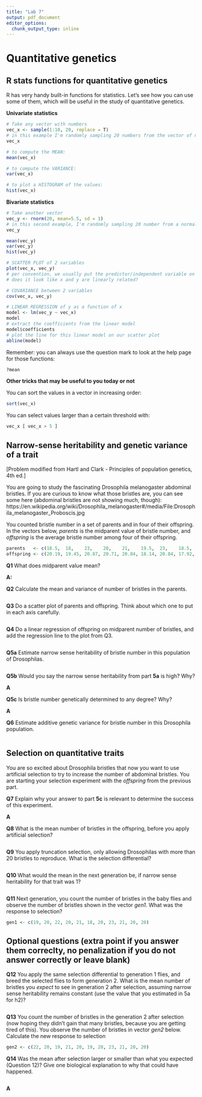 ```yaml
---
title: "Lab 7"
output: pdf_document
editor_options: 
  chunk_output_type: inline
---
```


# Quantitative genetics 

## R stats functions for quantitative genetics

R has very handy built-in functions for statistics. Let's see how you can use some of them, which will be useful in the study of quantitative genetics.

**Univariate statistics**

```r
# Take any vector with numbers
vec_x <- sample(1:10, 20, replace = T) 
# in this example I'm randomly sampling 20 numbers from the vector of numbers 1-10, with replacement. 
vec_x

# to compute the MEAN:
mean(vec_x)

# to compute the VARIANCE:
var(vec_x)

# to plot a HISTOGRAM of the values:
hist(vec_x)
```

**Bivariate statistics**

```r
# Take another vector
vec_y <- rnorm(20, mean=5.5, sd = 1)
# in this second example, I'm randomly sampling 20 number from a normal distribution with mean 5.5 and standard deviation 1
vec_y

mean(vec_y)
var(vec_y)
hist(vec_y)

# SCATTER PLOT of 2 variables
plot(vec_x, vec_y)
# per convention, we usually put the predictor/independent variable on the X axis, and the response/dependent variable on the Y axis
# does it look like x and y are linearly related?

# COVARIANCE between 2 variables
cov(vec_x, vec_y)

# LINEAR REGRESSION of y as a function of x
model <- lm(vec_y ~ vec_x)
model
# extract the coefficients from the linear model
model$coefficients
# plot the line for this linear model on our scatter plot
abline(model)
```

Remember: you can always use the question mark to look at the help page for those functions:
```r
?mean
```

**Other tricks that may be useful to you today or not**

You can sort the values in a vector in increasing order:
```r
sort(vec_x)
```

You can select values larger than a certain threshold with:
```r
vec_x [ vec_x > 5 ]
```


## Narrow-sense heritability and genetic variance of a trait

[Problem modified from Hartl and Clark - Principles of population genetics, 4th ed.]

You are going to study the fascinating Drosophila melanogaster abdominal bristles.
If you are curious to know what those bristles are, you can see some here (abdominal bristles are not showing much, though): https://en.wikipedia.org/wiki/Drosophila_melanogaster#/media/File:Drosophila_melanogaster_Proboscis.jpg 

You counted bristle number in a set of parents and in four of their offspring. 
In the vectors below, *parents* is the midparent value of bristle number, and *offspring* is the average bristle number among four of their offspring.

```r
parents   <- c(18.5,  18,    23,    20,    21,    19.5,  23,    18.5,  19,    21,    23.5,  17)
offspring <- c(20.19, 19.45, 20.87, 20.71, 20.84, 18.14, 20.84, 17.92, 18.73, 18.52, 22.69, 19.05)
```

**Q1** What does midparent value mean?

**A:**

**Q2** Calculate the mean and variance of number of bristles in the parents.

```r


```

**Q3** Do a scatter plot of parents and offspring. Think about which one to put in each axis carefully.

```r


```

**Q4** Do a linear regression of offspring on midparent number of bristles, and add the regression line to the plot from Q3.

```r


```

**Q5a** Estimate narrow sense heritability of bristle number in this population of Drosophilas.

```r


```

**Q5b** Would you say the narrow sense heritability from part **5a** is high? Why?

**A**


**Q5c** Is bristle number genetically determined to any degree? Why?

**A**


**Q6** Estimate additive genetic variance for bristle number in this Drosophila population.

```r


```

## Selection on quantitative traits

You are so excited about Drosophila bristles that now you want to use artificial selection to try to increase the number of abdominal bristles. You are starting your selection experiment with the *offspring* from the previous part.

**Q7** Explain why your answer to part **5c** is relevant to determine the success of this experiment.

**A**

**Q8** What is the mean number of bristles in the offspring, before you apply artificial selection?

```r


```

**Q9** You apply truncation selection, only allowing Drosophilas with more than 20 bristles to reproduce. What is the selection differential?

```r


```

**Q10** What would the mean in the next generation be, if narrow sense heritability for that trait was 1?

```r

```

**Q11** Next generation, you count the number of bristles in the baby flies and observe the number of bristles shown in the vector *gen1*. What was the response to selection?

```r
gen1 <- c(19, 20, 22, 20, 21, 18, 20, 23, 21, 20, 20)

```

## Optional questions (extra point if you answer them correclty, no penalization if you do not answer correctly or leave blank)

**Q12** You apply the same selection differential to generation 1 flies, and breed the selected flies to form generation 2. What is the mean number of bristles you *expect* to see in generation 2 after selection, assuming narrow sense heritability remains constant (use the value that you estimated in 5a for h2)?

```r


```


**Q13** You count the number of bristles in the generation 2 after selection (now hoping they didn't gain that many bristles, because you are getting tired of this). You observe the number of bristles in vector *gen2* below. Calculate the new response to selection

```r
gen2 <- c(22, 20, 19, 21, 20, 19, 20, 23, 21, 20, 20)


```

**Q14** Was the mean after selection larger or smaller than what you expected (Question 12)? Give one biological explanation to why that could have happened.

```r


```

**A** 



